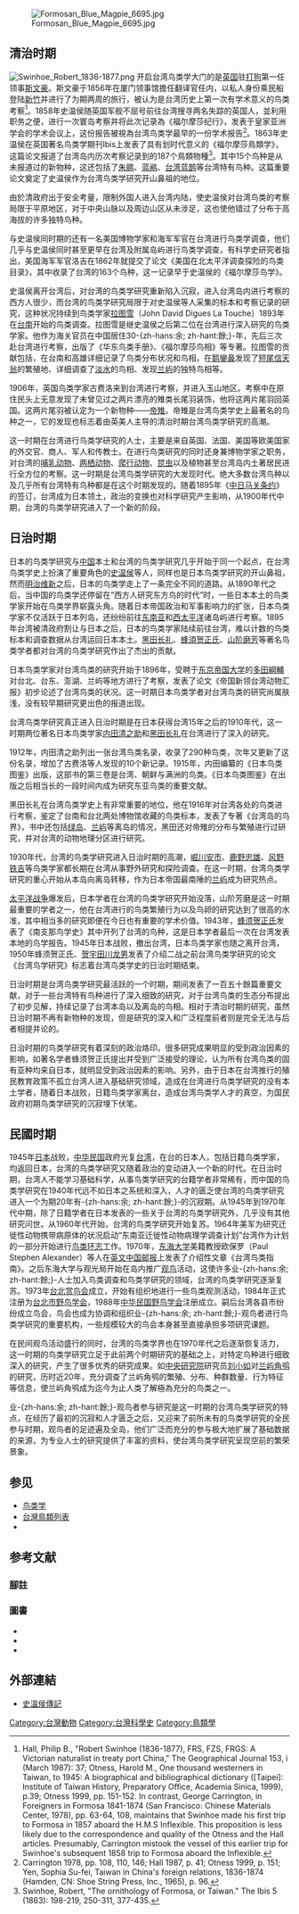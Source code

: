 {{Refimprove|time=2013-10-20T07:04:46+00:00}}
{{noteTA
|1=zh-tw:斯文豪;zh-cn:史温侯;
}}
[[File:Formosan_Blue_Magpie_6695.jpg|thumb]]

==清治时期==
[[File:Swinhoe_Robert_1836-1877.png|left]]
开启台湾鸟类学大门的是[[英国|英国]]驻[[打狗|打狗]]第一任领事[[斯文豪|斯文豪]]。斯文豪于1856年在厦门领事馆擔任翻译官任内，以私人身份乘民船登陆[[新竹|新竹]]并进行了为期两周的旅行，被认为是台湾历史上第一次有学术意义的鸟类考察<ref>Hall, Philip B., "Robert Swinhoe (1836-1877), FRS, FZS, FRGS: A Victorian naturalist in treaty port China," The Geographical Journal 153, i (March 1987): 37; Otness, Harold M., One thousand westerners in Taiwan, to 1945: A biographical and bibliographical dictionary  ([Taipei]: Institute of Taiwan History, Preparatory Office, Academia Sinica, 1999), p.39; Otness 1999, pp. 151-152.  In contrast, George Carrington, in Foreigners in Formosa 1841-1874 (San Francisco: Chinese Materials Center, 1978), pp. 63-64, 108, maintains that Swinhoe made his first trip to Formosa in 1857 aboard the H.M.S Inflexible. This proposition is less likely due to the correspondence and quality of the Otness and the Hall articles. Presumably, Carrington mistook the vessel of this earlier trip for Swinhoe's subsequent 1858 trip to Formosa aboard the Inflexible.</ref>。1858年史温侯随英国军舰不屈号前往台湾搜寻两名失踪的英国人，並利用职务之便，进行一次寰岛考察并将此次记录為《福尔摩莎纪行》，发表于皇家亚洲学会的学术会议上，这份报告被視為台湾鸟类学最早的一份学术报告<ref>Carrington 1978, pp. 108, 110, 146; Hall 1987, p. 			41; Otness 1999, p. 151; Yen, Sophia Su-fei, Taiwan in China's foreign relations, 			1836-1874 (Hamden, CN: Shoe String Press, 			Inc., 1965), p. 96.</ref>。1863年史温侯在英国著名鸟类学期刊Ibis上发表了具有划时代意义的《福尔摩莎鳥類学》，这篇论文报道了台湾岛内历次考察记录到的187个鳥類物種<ref>Swinhoe, Robert, "The ornithology of Formosa, or Taiwan."  The 			Ibis 5 (1863): 198-219, 250-311, 377-435.</ref>。其中15个鸟种是从未报道过的新物种{{Fact|time=2007-07-16T11:03:30Z}}，这还包括了[[朱鹂|朱鹂]]、[[蓝鹇|蓝鹇]]、[[台湾蓝鹊|台湾蓝鹊]]等台湾特有鸟种。这篇重要论文奠定了史温侯作为台湾鸟类学研究开山鼻祖的地位。

由於清政府出于安全考量，限制外国人进入台湾内陆，使史温侯对台湾鸟类的考察局限于平原地区，对于中央山脉以及周边山区从未涉足{{Fact|time=2007-07-16T11:03:30Z}}，这也使他错过了分布于高海拔的许多独特鸟种。

与史温侯同时期的还有一名美国博物学家和海军军官在台湾进行鸟类学调查，他们几乎与史温侯同时甚至更早在台湾及附属岛屿进行鸟类学调查，有科学史研究者指出，美国海军军官洛吉在1862年就提交了论文《美国在北太平洋调查探险的鸟类目录》，其中收录了台湾的163个鸟种，这一记录早于史温侯的《福尔摩莎鸟学》。

史温侯离开台湾后，对台湾的鸟类学研究重新陷入沉寂，进入台湾岛内进行考察的西方人很少，而台湾的鸟类学研究局限于对史温侯等人采集的标本和考察记录的研究，这种状况持续到鸟类学家[[拉图雪|拉图雪]]（John David Digues La Touche）1893年在[[台南|台南]]开始的鸟类调查。拉图雪是继史温侯之后第二位在台湾进行深入研究的鸟类学家。他作为海关官员在中国居住30-{zh-hans:余; zh-hant:餘;}-年，先后三次赴台湾进行考察，出版了《华东鸟类手册》、《福尔摩莎鸟相》等专著。拉图雪的贡献包括，在台南和高雄详细记录了鸟类分布状况和鸟相，在[[鹅鑾鼻|鹅鑾鼻]]发现了[[短尾信天翁|短尾信天翁]]的繁殖地、详细调查了[[淡水區|淡水]]的鸟相、发现[[兰屿|兰屿]]的独特鸟相等。

1906年，英国鸟类学家古费洛来到台湾进行考察，并进入玉山地区。考察中在原住民头上无意发现了未曾见过之两片漂亮的雉类长尾羽装饰，他将这两片尾羽回英国。这两片尾羽被认定为一个新物种——[[帝雉|帝雉]]。帝雉是台湾鸟类学史上最著名的鸟种之一，它的发现也标志着由英美人主导的清治时期台湾鸟类学研究的高潮。

这一时期在台湾进行鸟类学研究的人士，主要是来自英国、法国、美国等欧美国家的外交官、商人、军人和传教士。在进行鸟类研究的同时还身兼博物学家之职务，对台湾的[[哺乳动物|哺乳动物]]、[[两栖动物|两栖动物]]、[[爬行动物|爬行动物]]、[[昆虫|昆虫]]以及植物甚至台湾岛内土著居民进行全方位的考察。这一时期是台湾鸟类学研究的大发现时代。绝大多数台湾鸟种以及几乎所有台湾特有鸟种都是在这个时期发现的。随着1895年《[[中日马关条约|中日马关条约]]》的签订，台湾成为日本领土，政治的变换也对科学研究产生影响，从1900年代中期，台湾的鸟类学研究进入了一个新的阶段。

==日治时期==
日本的鸟类学研究与[[中国|中国]]本土和台湾的鸟类学研究几乎开始于同一个起点，在台湾鸟类学史上扮演了重要角色的[[史温侯|史温侯]]等人，同样也是日本鸟类学研究的开山鼻祖，然而[[明治维新|明治维新]]之后，日本的鸟类学走上了一条完全不同的道路。从1890年代之后，当中国的鸟类学还停留在“西方人研究东方鸟的时代”时，一些日本本土的鸟类学家开始在鸟类学界崭露头角。随着日本帝国政治和军事影响力的扩张，日本鸟类学家不仅活跃于日本列岛，还纷纷前往[[东南亚|东南亚]]和[[西太平洋|西太平洋]]诸岛屿进行考察。1895年台湾被清政府割让与日本之后，日本的鸟类学家陆续前往台湾，难以计数的鸟类标本和调查数据从台湾运回日本本土。[[黑田长礼|黑田长礼]]、[[蜂須贺正氏|蜂須贺正氏]]、[[山阶磨芳|山阶磨芳]]等著名鸟类学者都对台湾的鸟类学研究作出了杰出的贡献。

日本鸟类学家对台湾鸟类的研究开始于1896年，受聘于[[东京帝国大学|东京帝国大学]]的[[多田綱輔|多田綱輔]]对台北、台东、澎湖、兰屿等地方进行了考察，发表了论文《帝国新领台湾动物汇报》初步论述了台湾鸟类的状况。这一时期日本鸟类学者对台湾鸟类的研究尚属肤浅，没有较早期研究更出色的报道出现。

台湾鸟类学研究真正进入日治时期是在日本获得台湾15年之后的1910年代，这一时期两位著名日本鸟类学家[[内田清之助|内田清之助]]和[[黑田长礼|黑田长礼]]在台湾进行了深入的研究。

1912年，内田清之助列出一张台湾鸟类名录，收录了290种鸟类，次年又更新了这份名录，增加了古费洛等人发现的10个新记录。1915年，内田编纂的《日本鸟类图鉴》出版，这部书的第三卷是台湾、朝鲜与满洲的鸟类。《日本鸟类图鉴》在出版之后相当长的一段时间内成为研究东亚鸟类的重要文献。

黑田长礼在台湾鸟类学史上有非常重要的地位，他在1916年对台湾各处的鸟类进行考察，鉴定了台南和台北两处博物馆收藏的鸟类标本，发表了专著《台湾岛的鸟界》，书中还包括[[绿岛|绿岛]]、[[兰屿|兰屿]]等离岛的情况，黑田还对帝雉的分布与繁殖进行过研究，并对台湾的动物地理分区进行研究。

1930年代，台湾的鸟类学研究进入日治时期的高潮，[[崛川安市|崛川安市]]、[[鹿野忠雄|鹿野忠雄]]、[[风野铁吉|风野铁吉]]等鸟类学家都长期在台湾从事野外研究和探险调查。在这一时期，台湾鸟类学研究的重心开始从本岛向离岛转移，作为日本帝国最南陲的[[兰屿|兰屿]]成为研究热点。

[[太平洋战争|太平洋战争]]爆发后，日本学者在台湾的鸟类学研究开始没落，山阶芳磨是这一时期最重要的学者之一，他在台湾进行的鸟类繁殖行为以及鸟卵的研究达到了很高的水准，其中相当多的研究即便在今日也有重要的学术价值。1943年，[[蜂须贺正氏|蜂须贺正氏]]发表了《南支那鸟学史》其中开列了台湾的鸟种，这是日本学者最后一次在台湾发表本地的鸟学报告。1945年日本战败，撤出台湾，日本鸟类学家也随之离开台湾，1950年蜂须贺正氏、[[贺宇田川龙男|贺宇田川龙男]]发表了介绍二战之前台湾鸟类学研究的论文《台湾鸟学研究》标志着台湾鸟类学史的日治时期结束。

日治时期是台湾鸟类学研究最活跃的一个时期，期间发表了一百五十餘篇重要文献，对于一些台湾特有鸟种进行了深入细致的研究，对于台湾鸟类的生态分布提出了初步见解，持续记录了台湾本岛以及离岛的鸟相。相对于清治时期的研究，虽然日治时期不再有新物种的发现，但是研究的深入和广泛程度前者则是完全无法与后者相提并论的。

日治时期的鸟类学研究有着深刻的政治烙印。很多研究成果明显的受到政治因素的影响，如著名学者蜂须贺正氏提出并受到广泛接受的理论，认为所有台湾鸟类的固有亚种均来自日本，就明显受到政治因素的影响。另外，由于日本在台湾推行的殖民教育政策不孤立台湾人进入基础研究领域，造成在台湾进行鸟类学研究的没有本土学者，随着日本战败，日籍鸟类学家离台，造成台湾鸟类学人才的真空，为国民政府初期鸟类学研究的沉寂埋下伏笔。

==民國时期==

1945年[[日本|日本]]战败，[[中华民国|中华民国]]政府光复[[台湾|台湾]]，在台的日本人，包括日籍鸟类学家，均返回日本，台湾的鸟类学研究又随着政治的变动进入一个新的时代。在日治时期，台湾人不能学习基础科学，从事鸟类学研究的台籍学者非常稀有，而中国的鸟类学研究在1940年代远不如日本之系统和深入，人才的匮乏使台湾的鸟类学研究进入一个为期20年有-{zh-hans:余; zh-hant:餘;}-的沉寂期。从1945年到1970年代中期，除了日籍学者在日本发表的一些关于台湾的鸟类学研究外，几乎没有其他研究问世。从1960年代开始，台湾的鸟类学研究开始复苏。1964年美军为研究迁徙性动物携带病原体的状况启动“东南亚迁徙性动物病理学调查计划”台湾作为计划的一部分开始进行[[环志|鸟类环志]]工作。1970年，[[東海大學_(台灣)|东海大学]]美籍教授欧保罗（Paul Stephen Alexander）等人在[[英文中国邮报|英文中国邮报]]上发表了介绍性文章《台湾鸟类指南》。之后东海大学与观光局开始在岛内推广[[观鸟|观鸟]]活动，这使许多业-{zh-hans:余; zh-hant:餘;}-人士加入鸟类调查和鸟类学研究的领域，台湾的鸟类学研究逐渐复苏。1973年[[台北赏鸟会|台北赏鸟会]]成立，开始有组织地进行一些鸟类观测活动，1984年正式注册为[[台北市野鸟学会|台北市野鸟学会]]，1988年[[中华民国野鸟学会|中华民国野鸟学会]]注册成立。嗣后台湾各县市纷纷成立鸟会，鸟会也成为协调和组织业-{zh-hans:余; zh-hant:餘;}-观鸟者进行鸟类学研究的重要机构，一些规模较大的鸟会本身甚至直接承担多项研究课题。

在民间观鸟活动盛行的同时，台湾的鸟类学界也在1970年代之后逐渐恢复活力，这一时期的鸟类学研究立足于此前两个时期研究的基础之上，对特定鸟种进行细致深入的研究，产生了很多优秀的研究成果。如[[中央研究院|中央研究院]]研究员[[刘小如|刘小如]]对[[兰屿角鸮|兰屿角鸮]]的研究，历时近20年，充分调查了兰屿角鸮的繁殖、分布、种群数量、行为特征等信息，使兰屿角鸮成为迄今为止人类了解極為充分的鸟类之一。

业-{zh-hans:余; zh-hant:餘;}-观鸟者参与研究是这一时期的台湾鸟类学研究的特点，在经历了最初的沉寂和人才匮乏之后，又迎来了前所未有的鸟类学研究的全民参与时期，观鸟者的足迹遍及全岛，他们广泛而充分的参与极大地扩展了基础数据的来源，为专业人士的研究提供了丰富的资料，使台湾鸟类学研究呈现空前的繁荣景象。

==参见==
*[[鸟类学|鸟类学]]
*[[台灣鳥類列表|台灣鳥類列表]]
*

==参考文献==
===腳註===
{{reflist}}

===圖書===
{{refbegin}}
* {{cite book | author = [[刘克襄|刘克襄]] | title = "臺灣鳥類研究開拓史（1840-1912）" | publisher = 聯經出版事業公司 | isbn = 957-08-0005-4 |date=1989年8月}}
* {{cite book | author = 吳永華 | title = "被遺忘的日籍台灣動物學者" | publisher = 晨星 | isbn = 957-583-501-8 |date=1996年1月}}
* {{cite book | author = 林文宏 | title = "台灣鳥類發現史" | publisher = 玉山社 | isbn = 957-9361-70-3 |date=1997年11月}}
{{refend}}

==外部連結==
* {{en}}[http://academic.reed.edu/formosa/texts/swinhoebio.html 史溫侯傳記]{{Wayback|url=http://academic.reed.edu/formosa/texts/swinhoebio.html |date=20080918234706 }}

[[Category:台灣動物|Category:台灣動物]]
[[Category:台灣科學史|Category:台灣科學史]]
[[Category:鳥類學|Category:鳥類學]]